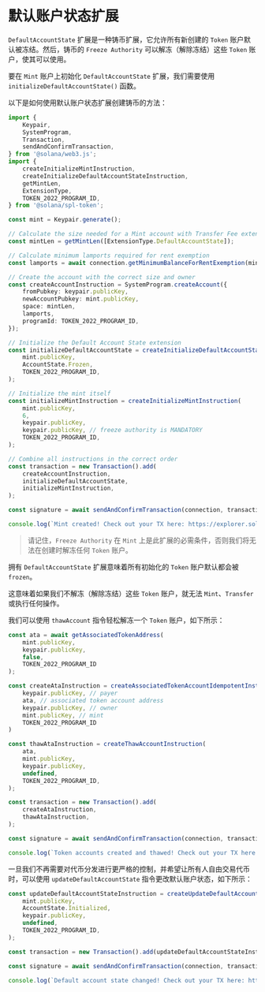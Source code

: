 
# 默认账户状态扩展

`DefaultAccountState` 扩展是一种铸币扩展，它允许所有新创建的 `Token` 账户默认被冻结。然后，铸币的 `Freeze Authority` 可以解冻（解除冻结）这些 `Token` 账户，使其可以使用。

<ArticleSection name="初始化铸币账户" id="initializing-the-mint-account" level="h2" />

要在 `Mint` 账户上初始化 `DefaultAccountState` 扩展，我们需要使用 `initializeDefaultAccountState()` 函数。

以下是如何使用默认账户状态扩展创建铸币的方法：

```ts
import {
    Keypair,
    SystemProgram,
    Transaction,
    sendAndConfirmTransaction,
} from '@solana/web3.js';
import {
    createInitializeMintInstruction,
    createInitializeDefaultAccountStateInstruction,
    getMintLen,
    ExtensionType,
    TOKEN_2022_PROGRAM_ID,
} from '@solana/spl-token';

const mint = Keypair.generate();

// Calculate the size needed for a Mint account with Transfer Fee extension
const mintLen = getMintLen([ExtensionType.DefaultAccountState]);

// Calculate minimum lamports required for rent exemption
const lamports = await connection.getMinimumBalanceForRentExemption(mintLen);

// Create the account with the correct size and owner
const createAccountInstruction = SystemProgram.createAccount({
    fromPubkey: keypair.publicKey,
    newAccountPubkey: mint.publicKey,
    space: mintLen,
    lamports,
    programId: TOKEN_2022_PROGRAM_ID,
});

// Initialize the Default Account State extension
const initializeDefaultAccountState = createInitializeDefaultAccountStateInstruction(
    mint.publicKey,
    AccountState.Frozen,
    TOKEN_2022_PROGRAM_ID,
);

// Initialize the mint itself
const initializeMintInstruction = createInitializeMintInstruction(
    mint.publicKey,
    6,
    keypair.publicKey,
    keypair.publicKey, // freeze authority is MANDATORY
    TOKEN_2022_PROGRAM_ID,
);

// Combine all instructions in the correct order
const transaction = new Transaction().add(
    createAccountInstruction,
    initializeDefaultAccountState,
    initializeMintInstruction,
);

const signature = await sendAndConfirmTransaction(connection, transaction, [keypair, mint]);

console.log(`Mint created! Check out your TX here: https://explorer.solana.com/tx/${signature}?cluster=devnet`);
```

> 请记住，`Freeze Authority` 在 `Mint` 上是此扩展的必需条件，否则我们将无法在创建时解冻任何 `Token` 账户。

<ArticleSection name="解冻代币账户" id="thawing-the-token-account" level="h2" />

拥有 `DefaultAccountState` 扩展意味着所有初始化的 `Token` 账户默认都会被 `frozen`。

这意味着如果我们不解冻（解除冻结）这些 `Token` 账户，就无法 `Mint`、`Transfer` 或执行任何操作。

我们可以使用 `thawAccount` 指令轻松解冻一个 `Token` 账户，如下所示：

```ts
const ata = await getAssociatedTokenAddress(
    mint.publicKey,
    keypair.publicKey,
    false,
    TOKEN_2022_PROGRAM_ID
);

const createAtaInstruction = createAssociatedTokenAccountIdempotentInstruction(
    keypair.publicKey, // payer
    ata, // associated token account address
    keypair.publicKey, // owner
    mint.publicKey, // mint
    TOKEN_2022_PROGRAM_ID
)

const thawAtaInstruction = createThawAccountInstruction(
    ata,
    mint.publicKey,
    keypair.publicKey,
    undefined,
    TOKEN_2022_PROGRAM_ID,
);

const transaction = new Transaction().add(
    createAtaInstruction,
    thawAtaInstruction,
);

const signature = await sendAndConfirmTransaction(connection, transaction, [keypair], {skipPreflight: true});

console.log(`Token accounts created and thawed! Check out your TX here: https://explorer.solana.com/tx/${signature}?cluster=devnet`);
```

<ArticleSection name="更改默认账户状态" id="changing-the-default-account-state" level="h2" />

一旦我们不再需要对代币分发进行更严格的控制，并希望让所有人自由交易代币时，可以使用 `updateDefaultAccountState` 指令更改默认账户状态，如下所示：

```ts
const updateDefaultAccountStateInstruction = createUpdateDefaultAccountStateInstruction(
    mint.publicKey,
    AccountState.Initialized,
    keypair.publicKey,
    undefined,
    TOKEN_2022_PROGRAM_ID,
);

const transaction = new Transaction().add(updateDefaultAccountStateInstruction);

const signature = await sendAndConfirmTransaction(connection, transaction, [keypair]);

console.log(`Default account state changed! Check out your TX here: https://explorer.solana.com/tx/${signature}?cluster=devnet`);
```